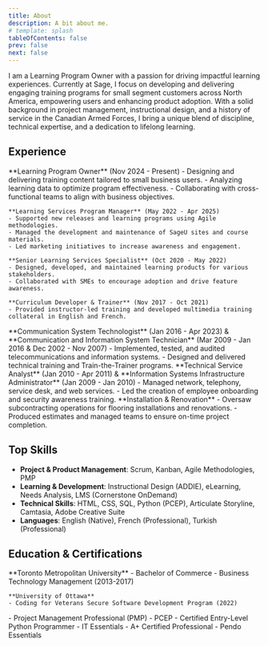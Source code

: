 ```yaml
---
title: About
description: A bit about me.
# template: splash
tableOfContents: false
prev: false
next: false
---
```



I am a Learning Program Owner with a passion for driving impactful learning experiences. Currently at Sage, I focus on developing and delivering engaging training programs for small segment customers across North America, empowering users and enhancing product adoption. With a solid background in project management, instructional design, and a history of service in the Canadian Armed Forces, I bring a unique blend of discipline, technical expertise, and a dedication to lifelong learning.

## Experience

<Card title="Learning ProgSage Software" icon="briefcase">
	**Learning Program Owner** (Nov 2024 - Present)
	- Designing and delivering training content tailored to small business users.
	- Analyzing learning data to optimize program effectiveness.
	- Collaborating with cross-functional teams to align with business objectives.

	**Learning Services Program Manager** (May 2022 - Apr 2025)
	- Supported new releases and learning programs using Agile methodologies.
	- Managed the development and maintenance of SageU sites and course materials.
	- Led marketing initiatives to increase awareness and engagement.

	**Senior Learning Services Specialist** (Oct 2020 - May 2022)
	- Designed, developed, and maintained learning products for various stakeholders.
	- Collaborated with SMEs to encourage adoption and drive feature awareness.

	**Curriculum Developer & Trainer** (Nov 2017 - Oct 2021)
	- Provided instructor-led training and developed multimedia training collateral in English and French.
</Card>
<Card title="Canadian Armed Forces" icon="briefcase">
	**Communication System Technologist** (Jan 2016 - Apr 2023) & **Communication and Information System Technician** (Mar 2009 - Jan 2016 & Dec 2002 - Nov 2007)
	- Implemented, tested, and audited telecommunications and information systems.
	- Designed and delivered technical training and Train-the-Trainer programs.

</Card>
<Card title="Alberta Innovates" icon="briefcase">
	**Technical Service Analyst** (Jan 2010 - Apr 2011) & **Information Systems Infrastructure Administrator** (Jan 2009 - Jan 2010)
	- Managed network, telephony, service desk, and web services.
	- Led the creation of employee onboarding and security awareness training.
</Card>
<Card title="Arikan Construction" icon="briefcase">
	**Installation & Renovation**
	- Oversaw subcontracting operations for flooring installations and renovations.
	- Produced estimates and managed teams to ensure on-time project completion.
</Card>

## Top Skills

- **Project & Product Management**: Scrum, Kanban, Agile Methodologies, PMP
- **Learning & Development**: Instructional Design (ADDIE), eLearning, Needs Analysis, LMS (Cornerstone OnDemand)
- **Technical Skills**: HTML, CSS, SQL, Python (PCEP), Articulate Storyline, Camtasia, Adobe Creative Suite
- **Languages**: English (Native), French (Professional), Turkish (Professional)

## Education & Certifications

<Card title="Education" icon="school">
	**Toronto Metropolitan University**
	- Bachelor of Commerce - Business Technology Management (2013-2017)

	**University of Ottawa**
	- Coding for Veterans Secure Software Development Program (2022)
</Card>
<Card title="Certifications" icon="star">
	- Project Management Professional (PMP)
	- PCEP - Certified Entry-Level Python Programmer
	- IT Essentials
	- A+ Certified Professional
	- Pendo Essentials
</Card>

